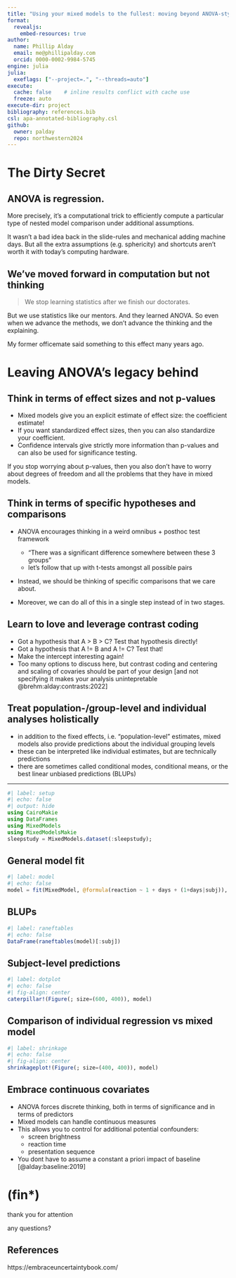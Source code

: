 ```yaml
---
title: "Using your mixed models to the fullest: moving beyond ANOVA-style thinking"
format: 
  revealjs:
    embed-resources: true
author:
  name: Phillip Alday
  email: me@phillipalday.com
  orcid: 0000-0002-9984-5745
engine: julia
julia:
  exeflags: ["--project=.", "--threads=auto"]   
execute:
  cache: false    # inline results conflict with cache use
  freeze: auto
execute-dir: project
bibliography: references.bib
csl: apa-annotated-bibliography.csl
github:
  owner: palday
  repo: northwestern2024 
---
```


# The Dirty Secret

## ANOVA is regression. 

More precisely, it's a computational trick to efficiently compute a particular type of nested model comparison under additional assumptions. 

It wasn't a bad idea back in the slide-rules and mechanical adding machine days. But all the extra assumptions (e.g. sphericity) and shortcuts aren't worth it with today's computing hardware. 

## We've moved forward in computation but not thinking

> We stop learning statistics after we finish our doctorates.

But we use statistics like our mentors. And they learned ANOVA. So even when we advance the methods, we don't advance the thinking and the explaining.

::: aside
My former officemate said something to this effect many years ago.
:::

# Leaving ANOVA's legacy behind

## Think in terms of effect sizes and not p-values

- Mixed models give you an explicit estimate of effect size: the coefficient estimate!
- If you want standardized effect sizes, then you can also standardize your coefficient.
- Confidence intervals give strictly more information than p-values and can also be used for significance testing.

::: aside
If you stop worrying about p-values, then you also don't have to worry about degrees of freedom and all the problems that they have in mixed models.
:::

## Think in terms of specific hypotheses and comparisons 

- ANOVA encourages thinking in a weird omnibus + posthoc test framework
    - "There was a significant difference somewhere between these 3 groups"
    - let's follow that up with t-tests amongst all possible pairs 
- Instead, we should be thinking of specific comparisons that we care about. 

- Moreover, we can do all of this in a single step instead of in two stages.

## Learn to love and leverage contrast coding

- Got a hypothesis that A > B > C? Test that hypothesis directly!
- Got a hypothesis that A != B and A != C? Test that!
- Make the intercept interesting again!
- Too many options to discuss here, but contrast coding and centering and scaling of covaries should be part of your design [and not specifying it makes your analysis unintepretable @brehm:alday:contrasts:2022]

## Treat population-/group-level and individual analyses holistically

* in addition to the fixed effects, i.e. "population-level" estimates, mixed models also provide predictions about the individual grouping levels
- these can be interpreted like individual estimates, but are technically predictions
- there are sometimes called conditional modes, conditional means, or the best linear unbiased predictions (BLUPs) 

--- 

```julia
#| label: setup
#| echo: false
#| output: hide
using CairoMakie
using DataFrames
using MixedModels
using MixedModelsMakie
sleepstudy = MixedModels.dataset(:sleepstudy);
```


## General model fit

```julia
#| label: model
#| echo: false
model = fit(MixedModel, @formula(reaction ~ 1 + days + (1+days|subj)), sleepstudy, progress=false)
```

## BLUPs
```julia
#| label: raneftables
#| echo: false
DataFrame(raneftables(model)[:subj])
```

## Subject-level predictions

```julia
#| label: dotplot
#| echo: false
#| fig-align: center
caterpillar!(Figure(; size=(600, 400)), model)
```

## Comparison of individual regression vs mixed model

```julia
#| label: shrinkage
#| echo: false
#| fig-align: center
shrinkageplot!(Figure(; size=(400, 400)), model)
```

## Embrace continuous covariates
- ANOVA forces discrete thinking, both in terms of significance and in terms of predictors
- Mixed models can handle continuous measures 
- This allows you to control for additional potential confounders:
    - screen brightness
    - reaction time
    - presentation sequence
- You dont have to assume a constant a priori impact of baseline [@alday:baseline:2019]

# (fin*)

thank you for attention

any questions?

## References

https://embraceuncertaintybook.com/

